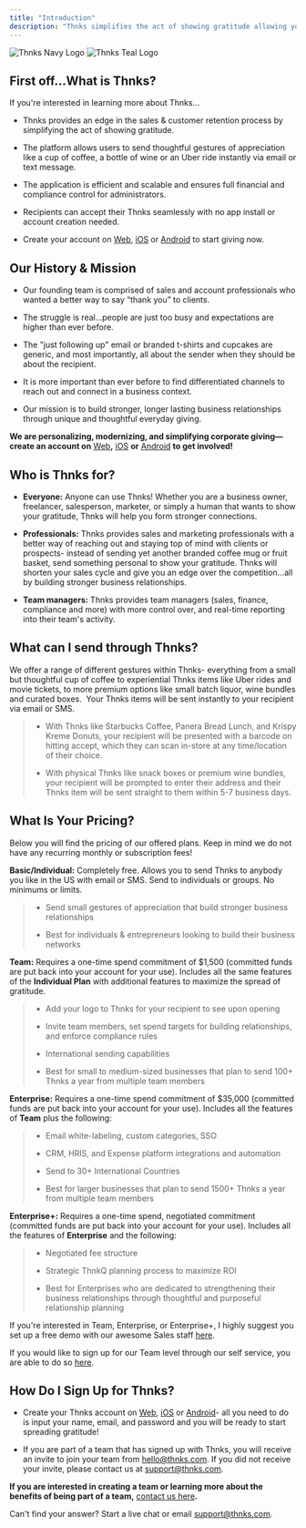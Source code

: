 ```yaml
---
title: "Introduction"
description: "Thnks simplifies the act of showing gratitude allowing you to send thoughtful gestures of appreciation like a cup of coffee, a bottle of wine, or a rideshare instantly via email or text message."
---
```


<img alt="Thnks Navy Logo" classname="block dark:hidden" src="/logo/THNKS_PrimaryLogo_Navy.svg" />

<img alt="Thnks Teal Logo" classname="hidden dark:block" src="/logo/THNKS_PrimaryLogo_Teal.svg" />

## First off...What is Thnks?

If you're interested in learning more about Thnks...

* Thnks provides an edge in the sales & customer retention process by simplifying the act of showing gratitude.

* The platform allows users to send thoughtful gestures of appreciation like a cup of coffee, a bottle of wine or an Uber ride instantly via email or text message.

* The application is efficient and scalable and ensures full financial and compliance control for administrators.

* Recipients can accept their Thnks seamlessly with no app install or account creation needed.

* Create your account on [Web](http://app.thnks.com/), [iOS](https://itunes.apple.com/us/app/thnks-smarter-business-gifting/id1186906257?mt=8) or [Android](https://play.google.com/store/apps/details?id=com.thnks) to start giving now.

## Our History & Mission

* Our founding team is comprised of sales and account professionals who wanted a better way to say “thank you” to clients.

* The struggle is real...people are just too busy and expectations are higher than ever before.

* The "just following up" email or branded t-shirts and cupcakes are generic, and most importantly, all about the sender when they should be about the recipient.

* It is more important than ever before to find differentiated channels to reach out and connect in a business context.

* Our mission is to build stronger, longer lasting business relationships through unique and thoughtful everyday giving.

**We are personalizing, modernizing, and simplifying corporate giving— create an account on** [Web](http://app.thnks.com/)**,** [iOS](https://itunes.apple.com/us/app/thnks-smarter-business-gifting/id1186906257?mt=8) **or** [Android](https://play.google.com/store/apps/details?id=com.thnks) **to get involved!**

## Who is Thnks for?

* **Everyone:** Anyone can use Thnks! Whether you are a business owner, freelancer, salesperson, marketer, or simply a human that wants to show your gratitude, Thnks will help you form stronger connections.

* **Professionals:** Thnks provides sales and marketing professionals with a better way of reaching out and staying top of mind with clients or prospects- instead of sending yet another branded coffee mug or fruit basket, send something personal to show your gratitude. Thnks will shorten your sales cycle and give you an edge over the competition...all by building stronger business relationships.

* **Team managers:** Thnks provides team managers (sales, finance, compliance and more) with more control over, and real-time reporting into their team's activity.

## What can I send through Thnks?

We offer a range of different gestures within Thnks- everything from a small but thoughtful cup of coffee to experiential Thnks items like Uber rides and movie tickets, to more premium options like small batch liquor, wine bundles and curated boxes.
​
Your Thnks items will be sent instantly to your recipient via email or SMS.

> * With Thnks like Starbucks Coffee, Panera Bread Lunch, and Krispy Kreme Donuts, your recipient will be presented with a barcode on hitting accept, which they can scan in-store at any time/location of their choice.
>
> * With physical Thnks like snack boxes or premium wine bundles, your recipient will be prompted to enter their address and their Thnks item will be sent straight to them within 5-7 business days.

## What Is Your Pricing?

Below you will find the pricing of our offered plans. Keep in mind we do not have any recurring monthly or subscription fees!

**Basic/Individual:** Completely free. Allows you to send Thnks to anybody you like in the US with email or SMS. Send to individuals or groups. No minimums or limits.

> * Send small gestures of appreciation that build stronger business relationships
>
> * Best for individuals & entrepreneurs looking to build their business networks

**Team:** Requires a one-time spend commitment of $1,500 (committed funds are put back into your account for your use). Includes all the same features of the **Individual Plan** with additional features to maximize the spread of gratitude.

> * Add your logo to Thnks for your recipient to see upon opening
>
> * Invite team members, set spend targets for building relationships, and enforce compliance rules
>
> * International sending capabilities
>
> * Best for small to medium-sized businesses that plan to send 100+ Thnks a year from multiple team members

**Enterprise:** Requires a one-time spend commitment of $35,000 (committed funds are put back into your account for your use). Includes all the features of **Team** plus the following:

> * Email white-labeling, custom categories, SSO
>
> * CRM, HRIS, and Expense platform integrations and automation
>
> * Send to 30+ International Countries
>
> * Best for larger businesses that plan to send 1500+ Thnks a year from multiple team members

**Enterprise+:** Requires a one-time spend, negotiated commitment (committed funds are put back into your account for your use). Includes all the features of **Enterprise** and the following:

> * Negotiated fee structure
>
> * Strategic ThnkQ planning process to maximize ROI
>
> * Best for Enterprises who are dedicated to strengthening their business relationships through thoughtful and purposeful relationship planning

If you're interested in Team, Enterprise, or Enterprise+, I highly suggest you set up a free demo with our awesome Sales staff [here](https://www.thnks.com/see-demo/).

If you would like to sign up for our Team level through our self service, you are able to do so [here](https://form.jotform.com/230254704806048).

## How Do I Sign Up for Thnks?

* Create your Thnks account on [Web](http://app.thnks.com/), [iOS](https://itunes.apple.com/us/app/thnks-smarter-business-gifting/id1186906257?mt=8) or [Android](https://play.google.com/store/apps/details?id=com.thnks)- all you need to do is input your name, email, and password and you will be ready to start spreading gratitude!

* If you are part of a team that has signed up with Thnks, you will receive an invite to join your team from [hello@thnks.com](mailto:hello@thnks.com). If you did not receive your invite, please contact us at [support@thnks.com](mailto:support@thnks.com).

**If you are interested in creating a team or learning more about the benefits of being part of a team,** [contact us here](https://www.thnks.com/see-demo)**.**

Can't find your answer? Start a live chat or email [support@thnks.com](mailto:support@thnks.com).